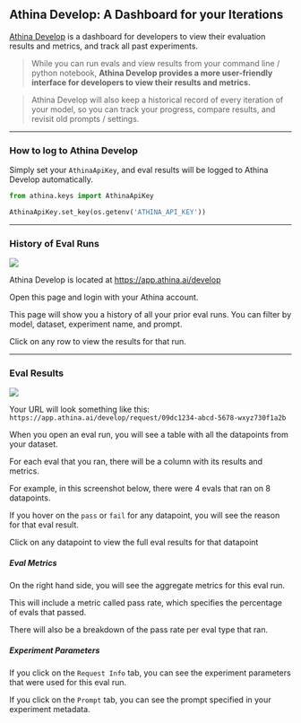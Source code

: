 ## Athina Develop: A Dashboard for your Iterations

[Athina Develop](https://app.athina.ai/develop) is a dashboard for developers to view their evaluation results and metrics, and track all past experiments.

> While you can run evals and view results from your command line / python notebook, **Athina Develop provides a more user-friendly interface for developers to view their results and metrics.**

> Athina Develop will also keep a historical record of every iteration of your model, so you can track your progress, compare results, and revisit old prompts / settings.

---

### How to log to Athina Develop

Simply set your `AthinaApiKey`, and eval results will be logged to Athina Develop automatically.

```python
from athina.keys import AthinaApiKey

AthinaApiKey.set_key(os.getenv('ATHINA_API_KEY'))
```

---

### History of Eval Runs

<img src="/develop-ui-all-requests.png" />

Athina Develop is located at https://app.athina.ai/develop

Open this page and login with your Athina account.

This page will show you a history of all your prior eval runs. You can filter by model, dataset, experiment name, and prompt.

Click on any row to view the results for that run.

---

### Eval Results

<img src="/develop-ui-results.png" />

Your URL will look something like this: `https://app.athina.ai/develop/request/09dc1234-abcd-5678-wxyz730f1a2b`

When you open an eval run, you will see a table with all the datapoints from your dataset.

For each eval that you ran, there will be a column with its results and metrics.

For example, in this screenshot below, there were 4 evals that ran on 8 datapoints.

If you hover on the `pass` or `fail` for any datapoint, you will see the reason for that eval result.

Click on any datapoint to view the full eval results for that datapoint

##### Eval Metrics

On the right hand side, you will see the aggregate metrics for this eval run.

This will include a metric called pass rate, which specifies the percentage of evals that passed.

There will also be a breakdown of the pass rate per eval type that ran.

##### Experiment Parameters

If you click on the `Request Info` tab, you can see the experiment parameters that were used for this eval run.

If you click on the `Prompt` tab, you can see the prompt specified in your experiment metadata.
